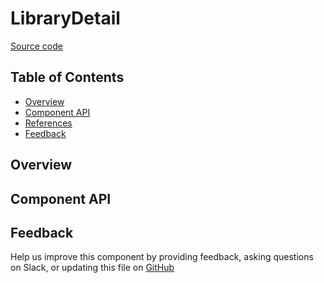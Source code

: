 
<Meta title="MDX/LibraryDetail" of={stories} />

# LibraryDetail

[Source code](https://github.com/leemonade/bubbles/tree/main/packages/components/library/LibraryDetail)

## Table of Contents

- [Overview](#overview)
- [Component API](#component-api)
- [References](#references)
- [Feedback](#feedback)

## Overview

<Primary />

## Component API

<Controls />

## Feedback

Help us improve this component by providing feedback, asking questions on Slack, or updating this file on
[GitHub](https://github.com/leemonade/bubbles/edit/main/packages/components/library/LibraryDetail.mdx)
